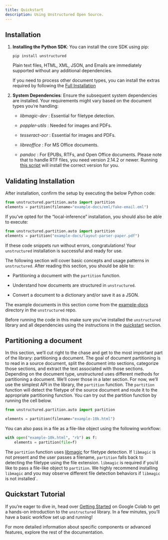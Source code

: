 ```yaml
---
title: Quickstart
description: Using Unstructured Open Source.
---
```

## Installation

1.  **Installing the Python SDK**: You can install the core SDK using pip:

    `pip install unstructured`
    
    Plain text files, HTML, XML, JSON, and Emails are immediately supported without any additional dependencies.
    
    If you need to process other document types, you can install the extras required by following the [Full Installation](open-source/installation/full-installation)
    
2.  **System Dependencies**: Ensure the subsequent system dependencies are installed. Your requirements might vary based on the document types you’re handling:
    
    *   _libmagic-dev_ : Essential for filetype detection.
        
    *   _poppler-utils_ : Needed for images and PDFs.
        
    *   _tesseract-ocr_ : Essential for images and PDFs.
        
    *   _libreoffice_ : For MS Office documents.
        
    *   _pandoc_ : For EPUBs, RTFs, and Open Office documents. Please note that to handle RTF files, you need version 2.14.2 or newer. Running [this script](https://github.com/Unstructured-IO/unstructured/blob/main/scripts/install-pandoc.sh) will install the correct version for you.
        

## Validating Installation

After installation, confirm the setup by executing the below Python code:

```python
from unstructured.partition.auto import partition
elements = partition(filename="example-docs/eml/fake-email.eml")
```


If you’ve opted for the “local-inference” installation, you should also be able to execute:

```python
from unstructured.partition.auto import partition
elements = partition("example-docs/layout-parser-paper.pdf")

```


If these code snippets run without errors, congratulations! Your `unstructured` installation is successful and ready for use.

The following section will cover basic concepts and usage patterns in `unstructured`. After reading this section, you should be able to:

*   Partitioning a document with the `partition` function.
    
*   Understand how documents are structured in `unstructured`.
    
*   Convert a document to a dictionary and/or save it as a JSON.
    

The example documents in this section come from the [example-docs](https://github.com/Unstructured-IO/unstructured/tree/main/example-docs) directory in the `unstructured` repo.

Before running the code in this make sure you’ve installed the `unstructured` library and all dependencies using the instructions in the [quickstart](../installation/overview#quick-start) section.

## Partitioning a document

In this section, we’ll cut right to the chase and get to the most important part of the library: partitioning a document. The goal of document partitioning is to read in a source document, split the document into sections, categorize those sections, and extract the text associated with those sections. Depending on the document type, unstructured uses different methods for partitioning a document. We’ll cover those in a later section. For now, we’ll use the simplest API in the library, the `partition` function. The `partition` function will detect the filetype of the source document and route it to the appropriate partitioning function. You can try out the partition function by running the cell below.

```python
from unstructured.partition.auto import partition

elements = partition(filename="example-10k.html")

```


You can also pass in a file as a file-like object using the following workflow:

```python
with open("example-10k.html", "rb") as f:
    elements = partition(file=f)

```


The `partition` function uses [libmagic](https://formulae.brew.sh/formula/libmagic) for filetype detection. If `libmagic` is not present and the user passes a filename, `partition` falls back to detecting the filetype using the file extension. `libmagic` is required if you’d like to pass a file-like object to `partition`. We highly recommend installing `libmagic` and you may observe different file detection behaviors if `libmagic` is not installed\`.

## Quickstart Tutorial

If you’re eager to dive in, head over [Getting Started](https://colab.research.google.com/drive/1U8VCjY2-x8c6y5TYMbSFtQGlQVFHCVIW#scrollTo=jZp37lfueaeZ) on Google Colab to get a hands-on introduction to the `unstructured` library. In a few minutes, you’ll have a basic workflow set up and running!

For more detailed information about specific components or advanced features, explore the rest of the documentation.